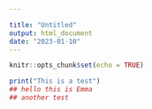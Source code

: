 ```yaml
---

title: "Untitled"
output: html_document
date: "2023-01-10"
---
```


```r
knitr::opts_chunk$set(echo = TRUE)
```

```r
print("This is a test")
## hello this is Emma
## another test
```

